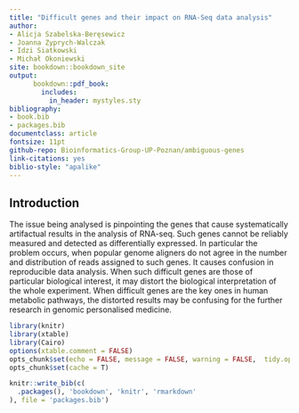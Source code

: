 ```yaml
--- 
title: "Difficult genes and their impact on RNA-Seq data analysis"
author:
- Alicja Szabelska-Beręsewicz
- Joanna Zyprych-Walczak
- Idzi Siatkowski
- Michał Okoniewski
site: bookdown::bookdown_site
output: 
      bookdown::pdf_book:
        includes:
          in_header: mystyles.sty
bibliography:
- book.bib
- packages.bib
documentclass: article
fontsize: 11pt
github-repo: Bioinformatics-Group-UP-Poznan/ambiguous-genes 
link-citations: yes
biblio-style: "apalike"
---
```


## Introduction

The issue being analysed is pinpointing the genes that cause systematically artifactual results in the analysis of RNA-seq. Such genes cannot be reliably measured and detected as differentially expressed. In particular the problem occurs, when popular genome aligners do not agree in the number and distribution of reads assigned to such genes. It causes confusion in reproducible data analysis. When such difficult genes are those of particular biological interest, it may distort the biological interpretation of the whole experiment. When difficult genes are the key ones in human metabolic pathways, the distorted results may be confusing for the further research in genomic personalised medicine.



  
```r
library(knitr)
library(xtable)
library(Cairo)
options(xtable.comment = FALSE)
opts_chunk$set(echo = FALSE, message = FALSE, warning = FALSE,  tidy.opts = list(width.cutoff=37), tidy=TRUE)
opts_chunk$set(cache = T)

```




```r
knitr::write_bib(c(
  .packages(), 'bookdown', 'knitr', 'rmarkdown'
), file = 'packages.bib')
```

